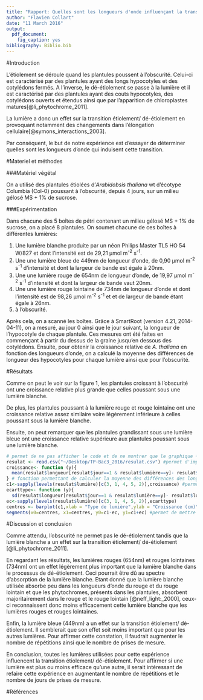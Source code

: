 ```yaml
---
title: "Rapport: Quelles sont les longueurs d'onde influençant la transition étiolement/ dé-étiolement?"
author: "Flavien Collart"
date: "11 March 2016"
output: 
  pdf_document: 
    fig_caption: yes
bibliography: Biblio.bib
---
```


#Introduction

L'étiolement se déroule quand les plantules poussent à l'obscurité. Celui-ci est caractérisé par des plantules ayant des longs hypocotyles et des cotylédons fermés. A l'inverse, le dé-étiolement se passe à la lumière et il est caractérisé par des plantules ayant des couts hypocotyles, des cotylédons ouverts et étendus ainsi que par l'apparition de chloroplastes matures[@li_phytochrome_2011].

La lumière a donc un effet sur la transition étiolement/ dé-étiolement en provoquant notamment des changements dans l'élongation cellulaire[@symons_interactions_2003].

Par conséquent, le but de notre expérience est d'essayer de déterminer quelles sont les longueurs d'onde qui induisent cette transition.

#Materiel et méthodes

###Matériel végétal

On a utilisé des plantules étiolées d'*Arabidobsis thaliana* wt d'écotype Columbia (Col-0) poussant à l'obscurité, depuis 4 jours, sur un milieu gélosé MS + 1% de sucrose. 

###Expérimentation

Dans chacune des 5 boîtes de pétri contenant un milieu gélosé MS + 1% de sucrose, on a placé 8 plantules. On soumet chacune de ces boîtes à différentes lumières:

1) Une lumière blanche produite par un néon Philips Master TL5 HO 54 W/827 et dont l'intensité est de 29,21 µmol m^-2^ s^-1^.
2) Une une lumière bleue de 449nm de longueur d'onde, de 0,90 µmol m^-2^ s^-1^ d'intensité et dont la largeur de bande est égale à 20nm.
3) Une une lumière rouge de 654nm de longueur d'onde, de 19,97 µmol m^-2^ s^-1^ d'intensité et dont la largeur de bande vaut 20nm.
4) Une une lumière rouge lointaine de 734nm de longueur d'onde et dont l'intensité est de 98,26 µmol m^-2^ s^-1^ et et de largeur de bande étant égale à 26nm.
5) à l'obscurité.

Après cela, on a scanné les boîtes. Grâce à SmartRoot (version 4.21, 2014-04-11), on a mesuré, au jour 0 ainsi que le jour suivant, la longueur de l'hypocotyle de chaque plantule. Ces mesures ont été faites en commençant à partir du dessus de la graine jusqu'en dessous des cotylédons. 
Ensuite, pour obtenir la croissance relative de *A. thaliana* en fonction des longueurs d'onde, on a calculé la moyenne des différences de longueur des hypocotyles pour chaque lumière ainsi que pour l'obscurité.

#Résultats

Comme on peut le voir sur la figure 1, les plantules croissant à l'obscurité ont une croissance relative plus grande que celles poussant sous une lumière blanche.

De plus, les plantules poussant à la lumière rouge et rouge lointaine ont une croissance relative assez similaire voire légèrement inférieure à celles poussant sous la lumière blanche.

Ensuite, on peut remarquer que les plantules grandissant sous une lumière bleue ont une croissance relative supérieure aux plantules poussant sous une lumière blanche.

```r
# permet de ne pas afficher le code et de ne montrer que le graphique + fig.cap permet de mettre une légende au  graphique
resulat <- read.csv("~/Desktop/TP-Bac3_2016/resulat.csv") #permet d'importer des données
croissance<- function (y){
  mean(resulat$longueur[resulat$jour==1 & resulat$lumière==y]- resulat$longueur[resulat$jour==0 & resulat$lumière==y])
} # fonction permettant de calculer la moyenne des différences des longueurs au jour 0 et au jour 1 pour un type de lumière
c1<-sapply(levels(resulat$lumière)[c(3, 1, 4, 5, 2)],croissance) #permet d'appliquer la fonction croissance à tous les types de lumière
ecarttype<- function (y){
  sd(resulat$longueur[resulat$jour==1 & resulat$lumière==y]- resulat$longueur[resulat$jour==0 & resulat$lumière==y])} #fonction permettant de calculer les écarts-types 
ec<-sapply(levels(resulat$lumière)[c(3, 1, 4, 5, 2)],ecarttype)
centres <- barplot(c1,xlab = "Type de lumière",ylab = "Croissance (cm)",col="royalblue3", ylim=c(0,0.8))#permet de générer un graphique de type barplot
segments(x0=centres, x1=centres, y0=c1-ec, y1=c1+ec) #permet de mettre les écarts-types dans le barplot
```

#Discussion et conclusion

Comme attendu, l'obscurité ne permet pas le dé-étiolement tandis que la lumière blanche a un effet sur la transition étiolement/ dé-étiolement [@li_phytochrome_2011].

En regardant les résultats, les lumières rouges (654nm) et rouges lointaines (734nm) ont un effet légèrement plus important que la lumière blanche dans le processus de dé-étiolement. Ceci pourrait être dû au spectre d'absorption de la lumière blanche. Etant donné que la lumière blanche utilisée absorbe peu dans les longueurs d'onde du rouge et du rouge lointain et que les phytochromes, présents dans les plantules, absorbent majoritairement dans le rouge et le rouge lointain [@neff_light:_2000], ceux-ci reconnaissent donc moins efficacement cette lumière blanche que les lumières rouges et rouges lointaines.

Enfin, la lumière bleue (449nm) a un effet sur la transition étiolement/ dé-étiolement. Il semblerait que son effet soit moins important que pour les autres lumières. Pour affirmer cette constation, il faudrait augmenter le nombre de répétitions ainsi que le nombre de prises de mesure.

En conclusion, toutes les lumières utilisées pour cette expérience influencent la transition étiolement/ dé-étiolement. Pour affirmer si une lumière est plus ou moins efficace qu'une autre, il serait intéressant de refaire cette expérience en augmentant le nombre de répétitions et le nombre de jours de prises de mesure.

#Références
